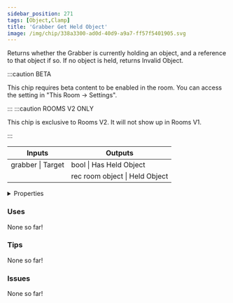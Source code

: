 ```yaml
---
sidebar_position: 271
tags: [Object,Clamp]
title: 'Grabber Get Held Object'
image: /img/chip/338a3300-ad0d-40d9-a9a7-ff57f5401905.svg
---
```


Returns whether the Grabber is currently holding an object, and a reference to that object if so. If no object is held, returns Invalid Object.

:::caution BETA

This chip requires beta content to be enabled in the room. You can access the setting in "This Room -> Settings".

:::
:::caution ROOMS V2 ONLY

This chip is exclusive to Rooms V2. It will not show up in Rooms V1.

:::


<IChip uuid="338a3300-ad0d-40d9-a9a7-ff57f5401905"/>

<table><thead><tr><th>Inputs</th><th>Outputs</th></tr></thead><tbody><tr><td>grabber | Target</td><td>bool | Has Held Object</td></tr><tr><td /><td>rec room object | Held Object</td></tr></tbody></table>

<details>
  <summary>Properties</summary>
  <div>
    <div>
    <table>
      <tbody>
        <tr>
          <td>Is beta required?</td>
          <td>Yes</td>
        </tr>
        <tr>
          <td>Is chip a trolling risk?</td>
          <td>No</td>
        </tr>
        <tr>
          <td>Is chip a role assignment risk?</td>
          <td>No</td>
        </tr>
        <tr>
          <td>Chip UUID</td>
          <td>338a3300-ad0d-40d9-a9a7-ff57f5401905</td>
        </tr>
        <tr>
          <td>Room availability</td>
          <td>Rooms V2 only</td>
        </tr>
      </tbody>
    </table>
    </div>
  </div>
</details>

### Uses

None so far!

### Tips

None so far!

### Issues

None so far!